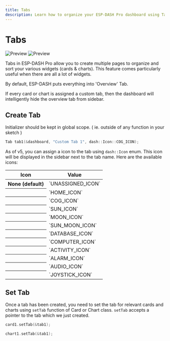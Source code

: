 ```yaml
---
title: Tabs
description: Learn how to organize your ESP-DASH Pro dashboard using Tabs to create multiple pages and efficiently manage large numbers of widgets, cards, and charts in a structured layout.
---
```



# Tabs

<ProCallout />

<img className="my-6 hidden dark:block max-w-[300px] rounded-lg" src="/img/v5/tabs-dark.png" alt="Preview" />
<img className="my-6 dark:hidden max-w-[300px] rounded-lg" src="/img/v5/tabs-light.png" alt="Preview" />

Tabs in ESP-DASH Pro allow you to create multiple pages to organize and sort your various widgets (cards & charts). This feature comes particularly useful when there are all a lot of widgets.

By default, ESP-DASH puts everything into 'Overview' Tab.

<Callout>
  If every card or chart is assigned a custom tab, then the dashboard will intelligently hide the overview tab from sidebar.
</Callout>

## Create Tab
Initializer should be kept in global scope. ( ie. outside of any function in your sketch )

```cpp
Tab tab1(&dashboard, "Custom Tab 1", dash::Icon::COG_ICON);
```

As of v5, you can assign a icon to the tab using `dash::Icon` enum. This icon will be displayed in the sidebar next to the tab name. Here are the available icons:

<div className="my-4 relative overflow-x-auto shadow-md sm:rounded-lg max-w-[500px]">
    <table className="w-full text-sm text-left rtl:text-right text-zinc-500 dark:text-zinc-400">
        <thead className="text-xs text-zinc-700 uppercase bg-zinc-100 dark:bg-zinc-900 dark:text-zinc-400">
            <tr>
                <th scope="col" className="px-6 py-3">
                  Icon
                </th>
                <th scope="col" className="px-6 py-3">
                  Value
                </th>
            </tr>
        </thead>
        <tbody>
            <tr className="odd:bg-white odd:dark:bg-zinc-950 even:bg-zinc-50 even:dark:bg-zinc-900 border-b dark:border-zinc-800 border-zinc-200">
                <th scope="row" className="px-6 py-2 font-medium text-zinc-900 whitespace-nowrap dark:text-white">
                  None (default)
                </th>
                <td className="px-6 py-4">
                  `UNASSIGNED_ICON`
                </td>
            </tr>
            <tr className="odd:bg-white odd:dark:bg-zinc-950 even:bg-zinc-50 even:dark:bg-zinc-900 border-b dark:border-zinc-800 border-zinc-200">
                <th scope="row" className="px-6 py-2 font-medium text-zinc-900 whitespace-nowrap dark:text-white">
                  <HomeIcon className="size-5 self-auto" />
                </th>
                <td className="px-6 py-4">
                  `HOME_ICON`
                </td>
            </tr>
            <tr className="odd:bg-white odd:dark:bg-zinc-950 even:bg-zinc-50 even:dark:bg-zinc-900 border-b dark:border-zinc-800 border-zinc-200">
                <th scope="row" className="px-6 py-2 font-medium text-zinc-900 whitespace-nowrap dark:text-white">
                  <CogIcon className="size-5 self-auto" />
                </th>
                <td className="px-6 py-4">
                  `COG_ICON`
                </td>
            </tr>
            <tr className="odd:bg-white odd:dark:bg-zinc-950 even:bg-zinc-50 even:dark:bg-zinc-900 border-b dark:border-zinc-800 border-zinc-200">
                <th scope="row" className="px-6 py-2 font-medium text-zinc-900 whitespace-nowrap dark:text-white">
                  <SunIcon className="size-5 self-auto" />
                </th>
                <td className="px-6 py-4">
                  `SUN_ICON`
                </td>
            </tr>
            <tr className="odd:bg-white odd:dark:bg-zinc-950 even:bg-zinc-50 even:dark:bg-zinc-900 border-b dark:border-zinc-800 border-zinc-200">
                <th scope="row" className="px-6 py-2 font-medium text-zinc-900 whitespace-nowrap dark:text-white">
                  <MoonIcon className="size-5 self-auto" />
                </th>
                <td className="px-6 py-4">
                  `MOON_ICON`
                </td>
            </tr>
            <tr className="odd:bg-white odd:dark:bg-zinc-950 even:bg-zinc-50 even:dark:bg-zinc-900 border-b dark:border-zinc-800 border-zinc-200">
                <th scope="row" className="px-6 py-2 font-medium text-zinc-900 whitespace-nowrap dark:text-white">
                  <SunMoonIcon className="size-5 self-auto" />
                </th>
                <td className="px-6 py-4">
                  `SUN_MOON_ICON`
                </td>
            </tr>
            <tr className="odd:bg-white odd:dark:bg-zinc-950 even:bg-zinc-50 even:dark:bg-zinc-900 border-b dark:border-zinc-800 border-zinc-200">
                <th scope="row" className="px-6 py-2 font-medium text-zinc-900 whitespace-nowrap dark:text-white">
                  <DatabaseIcon className="size-5 self-auto" />
                </th>
                <td className="px-6 py-4">
                  `DATABASE_ICON`
                </td>
            </tr>
            <tr className="odd:bg-white odd:dark:bg-zinc-950 even:bg-zinc-50 even:dark:bg-zinc-900 border-b dark:border-zinc-800 border-zinc-200">
                <th scope="row" className="px-6 py-2 font-medium text-zinc-900 whitespace-nowrap dark:text-white">
                  <ComputerIcon className="size-5 self-auto" />
                </th>
                <td className="px-6 py-4">
                  `COMPUTER_ICON`
                </td>
            </tr>
            <tr className="odd:bg-white odd:dark:bg-zinc-950 even:bg-zinc-50 even:dark:bg-zinc-900 border-b dark:border-zinc-800 border-zinc-200">
                <th scope="row" className="px-6 py-2 font-medium text-zinc-900 whitespace-nowrap dark:text-white">
                  <ActivityIcon className="size-5 self-auto" />
                </th>
                <td className="px-6 py-4">
                  `ACTIVITY_ICON`
                </td>
            </tr>
            <tr className="odd:bg-white odd:dark:bg-zinc-950 even:bg-zinc-50 even:dark:bg-zinc-900 border-b dark:border-zinc-800 border-zinc-200">
                <th scope="row" className="px-6 py-2 font-medium text-zinc-900 whitespace-nowrap dark:text-white">
                  <AlarmClockIcon className="size-5 self-auto" />
                </th>
                <td className="px-6 py-4">
                  `ALARM_ICON`
                </td>
            </tr>
            <tr className="odd:bg-white odd:dark:bg-zinc-950 even:bg-zinc-50 even:dark:bg-zinc-900 border-b dark:border-zinc-800 border-zinc-200">
                <th scope="row" className="px-6 py-2 font-medium text-zinc-900 whitespace-nowrap dark:text-white">
                  <AudioWaveformIcon className="size-5 self-auto" />
                </th>
                <td className="px-6 py-4">
                  `AUDIO_ICON`
                </td>
            </tr>
            <tr className="odd:bg-white odd:dark:bg-zinc-950 even:bg-zinc-50 even:dark:bg-zinc-900 border-b dark:border-zinc-800 border-zinc-200">
                <th scope="row" className="px-6 py-2 font-medium text-zinc-900 whitespace-nowrap dark:text-white">
                  <JoystickIcon className="size-5 self-auto" />
                </th>
                <td className="px-6 py-4">
                  `JOYSTICK_ICON`
                </td>
            </tr>
        </tbody>
    </table>
</div>

## Set Tab
Once a tab has been created, you need to set the tab for relevant cards and charts using `setTab` function of Card or Chart class. `setTab` accepts a pointer to the tab which we just created.

```cpp
card1.setTab(&tab1);
```

```cpp
chart1.setTab(&tab1);
```